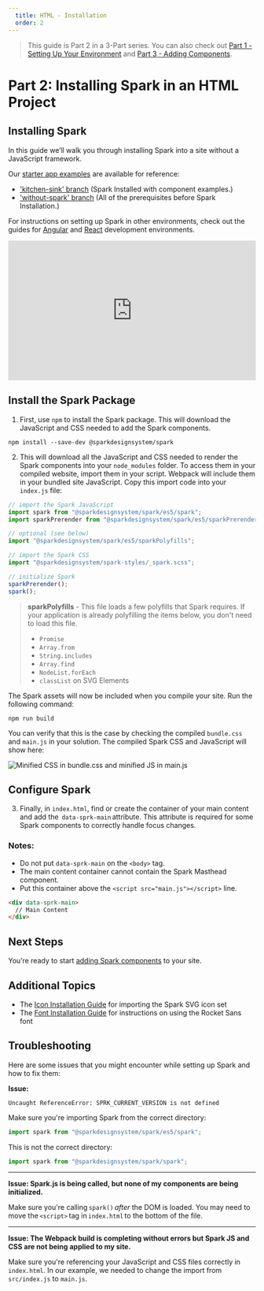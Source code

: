 ```yaml
---
  title: HTML - Installation
  order: 2
---
```



> This guide is Part 2 in a 3-Part series. You can also check out [Part 1 - Setting Up Your Environment](/installing-spark/html-environment-setup) and [Part 3 - Adding Components](/installing-spark/html-add-components).

# Part 2: Installing Spark in an HTML Project
## Installing Spark

In this guide we’ll walk you through installing Spark into a site without a
JavaScript framework.

Our <a href="https://github.com/sparkdesignsystem/spark-starter-html/" target="_blank">starter app examples</a> are available for reference:
- ['kitchen-sink' branch](https://github.com/sparkdesignsystem/spark-starter-html/tree/kitchen-sink) (Spark Installed with component examples.)
- ['without-spark' branch](https://github.com/sparkdesignsystem/spark-starter-html/tree/kitchen-sink) (All of the prerequisites before Spark Installation.)

For instructions on setting up Spark in other environments, check out the
guides for [Angular](/installing-spark/angular) and [React](/installing-spark/react) development environments.

<div
  style="
    position: relative;
    padding-bottom: 56.25%;
    height: 0;"
>
  <iframe
    style="
      position: absolute;
      top: 0;
      left: 0;
      width: 100%;
      height: 100%;"
    src="https://www.youtube.com/embed/u9Cz3IJWJe4"
    frameborder="0"
    allow="accelerometer; autoplay; encrypted-media; gyroscope; picture-in-picture"
    allowfullscreen
    title="Installing Spark in an HTML Project Part 2/3 - Configuring Spark"
  ></iframe>
</div>

## Install the Spark Package

1. First, use `npm` to install the Spark package. This will download the
JavaScript and CSS needed to add the Spark components.

``` shell
npm install --save-dev @sparkdesignsystem/spark
```

2. This will download all the JavaScript and CSS needed to render the Spark
components into your `node_modules` folder. To access
them in your compiled website, import them in your script. Webpack will
include them in your bundled site JavaScript. Copy this import code into your `index.js` file:
``` javascript
// import the Spark JavaScript
import spark from "@sparkdesignsystem/spark/es5/spark";
import sparkPrerender from "@sparkdesignsystem/spark/es5/sparkPrerender";

// optional (see below)
import "@sparkdesignsystem/spark/es5/sparkPolyfills";

// import the Spark CSS
import "@sparkdesignsystem/spark-styles/_spark.scss";

// initialize Spark
sparkPrerender();
spark();
```

> **sparkPolyfills** - This file loads a few polyfills that Spark requires. If your application is already polyfilling the items below, you don't need to load this file.
>
>- `Promise`
>- `Array.from`
>- `String.includes`
>- `Array.find`
>- `NodeList.forEach`
>- `classList` on SVG Elements

The Spark assets will now be included when you compile your site.
Run the following command:

``` shell
npm run build
```

You can verify that this is the case by checking the compiled `bundle.css` and
`main.js` in your solution. The compiled Spark CSS and JavaScript will show
here:

<div class="sprk-u-Measure">
  <img
    class="sprk-u-mbm"
    style="margin: auto; display: block;"
    src={bundledSpark}
    alt="Minified CSS in bundle.css and minified JS in main.js"/>
</div>

## Configure Spark

3. Finally, in `index.html`, find or create the container of your main content and add the 
`data-sprk-main` attribute. This attribute is required for some
Spark components to correctly handle focus changes.

### Notes:
- Do not put `data-sprk-main` on the `<body>` tag.
- The main content container cannot contain the Spark Masthead component.
- Put this container above the `<script src="main.js"></script>` line.

``` html
<div data-sprk-main>
  // Main Content
</div>
```

## Next Steps
You’re ready to start [adding Spark components](/installing-spark/html-add-components) to
your site.

## Additional Topics

* The [Icon Installation Guide](/installing-spark/installing-icons) for importing the Spark SVG icon set
* The [Font Installation Guide](/installing-spark/installing-fonts) for instructions on using the Rocket Sans font

## Troubleshooting

Here are some issues that you might encounter while setting up Spark and
how to fix them:

**Issue:**

```
Uncaught ReferenceError: SPRK_CURRENT_VERSION is not defined
```

Make sure you're importing Spark from the correct directory:

``` javascript
import spark from "@sparkdesignsystem/spark/es5/spark";
```

This is not the correct directory:

``` javascript
import spark from "@sparkdesignsystem/spark/spark";
```

---

**Issue: Spark.js is being called, but none of my components are being initialized.**

Make sure you're calling `spark()` *after* the DOM is loaded. You may need
to move the `<script>` tag in `index.html` to the bottom of the file.

---

**Issue: The Webpack build is completing without errors but Spark JS and
CSS are not being applied to my site.**

Make sure you're referencing your JavaScript and CSS files correctly in 
`index.html`. In our example, we needed to change the import from 
`src/index.js` to `main.js`.